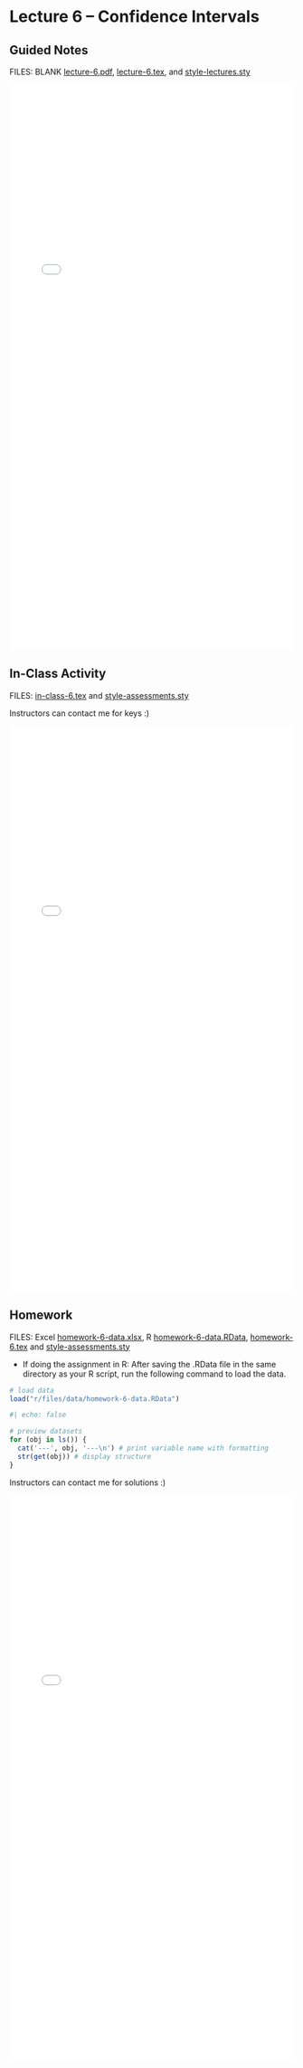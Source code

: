 # Lecture 6 -- Confidence Intervals {.unnumbered}

## Guided Notes

FILES: BLANK [lecture-6.pdf](https://github.com/coltongearhart/math321/blob/main/lectures/lecture-6.pdf), [lecture-6.tex](https://github.com/coltongearhart/math321/blob/main/lectures/lecture-6.tex), and [style-lectures.sty](https://github.com/coltongearhart/math321/blob/main/lectures/style-lectures.sty)

<embed src="lectures/lecture-6-COMPLETED.pdf" type="application/pdf" width="100%" height="1000px"></embed>

## In-Class Activity

FILES: [in-class-6.tex](https://github.com/coltongearhart/math321/blob/main/assessments/in-class-6.tex) and [style-assessments.sty](https://github.com/coltongearhart/math321/blob/main/assessments/style-assessments.sty)

Instructors can contact me for keys :)

<embed src="assessments/in-class-6.pdf" type="application/pdf" width="100%" height="1000px"></embed>

## Homework

FILES: Excel [homework-6-data.xlsx](https://github.com/coltongearhart/math321/blob/main/excel/files/homework-6-data.xlsx), R [homework-6-data.RData](https://github.com/coltongearhart/math321/blob/main/r/files/data/homework-6-data.RData),  [homework-6.tex](https://github.com/coltongearhart/math321/blob/main/assessments/homework-6.tex) and [style-assessments.sty](https://github.com/coltongearhart/math321/blob/main/assessments/style-assessments.sty)

- If doing the assignment in R: After saving the .RData file in the same directory as your R script, run the following command to load the data.

```r

# load data
load("r/files/data/homework-6-data.RData")

```

```r
#| echo: false

# preview datasets
for (obj in ls()) {
  cat('---', obj, '---\n') # print variable name with formatting
  str(get(obj)) # display structure
}

```

Instructors can contact me for solutions :)

<embed src="assessments/homework-6.pdf" type="application/pdf" width="100%" height="1000px"></embed>